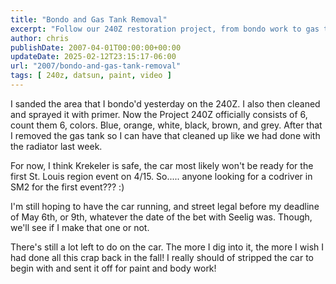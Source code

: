 ```yaml
---
title: "Bondo and Gas Tank Removal"
excerpt: "Follow our 240Z restoration project, from bondo work to gas tank removal, spanning six colors. Watch our progress in the latest video update."
author: chris
publishDate: 2007-04-01T00:00:00+00:00
updateDate: 2025-02-12T23:15:17-06:00
url: "2007/bondo-and-gas-tank-removal"
tags: [ 240z, datsun, paint, video ]
---
```


I sanded the area that I bondo'd yesterday on the 240Z. I also then cleaned and sprayed it with primer. Now the Project 240Z officially consists of 6, count them 6, colors. Blue, orange, white, black, brown, and grey. After that I removed the gas tank so I can have that cleaned up like we had done with the radiator last week. 

<YouTubeEmbed videoId="7nKCMSlfkio" title="Project240Z Primer and Gas Tank Removal" publishDate="2006-10-11T09:09:00" description="I sanded the area that I bondo'd yesterday on the 240Z. I also then cleaned and sprayed it with primer. Now the Project 240Z officially consists of 6, count them 6, colors. Blue, orange, white, black, brown, and grey. After that I removed the gas tank so I can have that cleaned up like we had done with the radiator last week." />

For now, I think Krekeler is safe, the car most likely won't be ready for the first St. Louis region event on 4/15. So..... anyone looking for a codriver in SM2 for the first event??? :)

I'm still hoping to have the car running, and street legal before my deadline of May 6th, or 9th, whatever the date of the bet with Seelig was. Though, we'll see if I make that one or not.

There's still a lot left to do on the car. The more I dig into it, the more I wish I had done all this crap back in the fall! I really should of stripped the car to begin with and sent it off for paint and body work!

